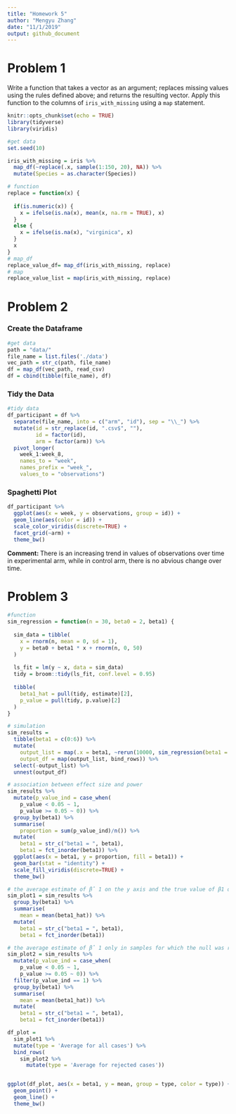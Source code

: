 ```yaml
---
title: "Homework 5"
author: "Mengyu Zhang"
date: "11/1/2019"
output: github_document
---
```

# Problem 1
Write a function that takes a vector as an argument; replaces missing values using the rules defined above; and returns the resulting vector. Apply this function to the columns of `iris_with_missing` using a `map` statement.
```r
knitr::opts_chunk$set(echo = TRUE)
library(tidyverse)
library(viridis)
```

```r
#get data
set.seed(10)

iris_with_missing = iris %>% 
  map_df(~replace(.x, sample(1:150, 20), NA)) %>%
  mutate(Species = as.character(Species))
```


```r
# function
replace = function(x) {
  
  if(is.numeric(x)) {
    x = ifelse(is.na(x), mean(x, na.rm = TRUE), x)
  }
  else {
    x = ifelse(is.na(x), "virginica", x)
  }
  x
}
# map_df
replace_value_df= map_df(iris_with_missing, replace)
# map
replace_value_list = map(iris_with_missing, replace)
```

# Problem 2
### Create the Dataframe
```r
#get data
path = "data/"
file_name = list.files('./data')
vec_path = str_c(path, file_name)
df = map_df(vec_path, read_csv)
df = cbind(tibble(file_name), df)
```

### Tidy the Data
```r
#tidy data
df_participant = df %>%
  separate(file_name, into = c("arm", "id"), sep = "\\_") %>% 
  mutate(id = str_replace(id, ".csv$", ""),
         id = factor(id),
         arm = factor(arm)) %>% 
  pivot_longer(
    week_1:week_8,
    names_to = "week",
    names_prefix = "week_",
    values_to = "observations")
```

### Spaghetti Plot
```r
df_participant %>% 
  ggplot(aes(x = week, y = observations, group = id)) + 
  geom_line(aes(color = id)) + 
  scale_color_viridis(discrete=TRUE) + 
  facet_grid(~arm) + 
  theme_bw()
```

**Comment: ** There is an increasing trend in values of observations over time in experimental arm, while in control arm, there is no abvious change over time. 

# Problem 3
```r
#function
sim_regression = function(n = 30, beta0 = 2, beta1) {
  
  sim_data = tibble(
    x = rnorm(n, mean = 0, sd = 1),
    y = beta0 + beta1 * x + rnorm(n, 0, 50)
  )
  
  ls_fit = lm(y ~ x, data = sim_data)
  tidy = broom::tidy(ls_fit, conf.level = 0.95)
  
  tibble(
    beta1_hat = pull(tidy, estimate)[2],
    p_value = pull(tidy, p.value)[2]
  )
}
```


```r
# simulation
sim_results = 
  tibble(beta1 = c(0:6)) %>% 
  mutate(
    output_list = map(.x = beta1, ~rerun(10000, sim_regression(beta1 = .x))),
    output_df = map(output_list, bind_rows)) %>% 
  select(-output_list) %>% 
  unnest(output_df)
```

```r
# association between effect size and power
sim_results %>% 
  mutate(p_value_ind = case_when(
    p_value < 0.05 ~ 1,
    p_value >= 0.05 ~ 0)) %>%   
  group_by(beta1) %>% 
  summarise(
    proportion = sum(p_value_ind)/n()) %>% 
  mutate(
    beta1 = str_c("beta1 = ", beta1),
    beta1 = fct_inorder(beta1)) %>% 
  ggplot(aes(x = beta1, y = proportion, fill = beta1)) + 
  geom_bar(stat = "identity") +
  scale_fill_viridis(discrete=TRUE) +
  theme_bw()

```

```r
# the average estimate of β̂ 1 on the y axis and the true value of β1 on the x axis
sim_plot1 = sim_results %>% 
  group_by(beta1) %>% 
  summarise(
    mean = mean(beta1_hat)) %>% 
  mutate(
    beta1 = str_c("beta1 = ", beta1),
    beta1 = fct_inorder(beta1))

# the average estimate of β̂ 1 only in samples for which the null was rejected on the y axis and the true value of β1 on the x axis
sim_plot2 = sim_results %>% 
  mutate(p_value_ind = case_when(
    p_value < 0.05 ~ 1,
    p_value >= 0.05 ~ 0)) %>%
  filter(p_value_ind == 1) %>% 
  group_by(beta1) %>% 
  summarise(
    mean = mean(beta1_hat)) %>% 
  mutate(
    beta1 = str_c("beta1 = ", beta1),
    beta1 = fct_inorder(beta1))

df_plot = 
  sim_plot1 %>%
  mutate(type = 'Average for all cases') %>%
  bind_rows(
    sim_plot2 %>%
      mutate(type = 'Average for rejected cases'))


ggplot(df_plot, aes(x = beta1, y = mean, group = type, color = type)) + 
  geom_point() +
  geom_line() +
  theme_bw()
```

```r

```

